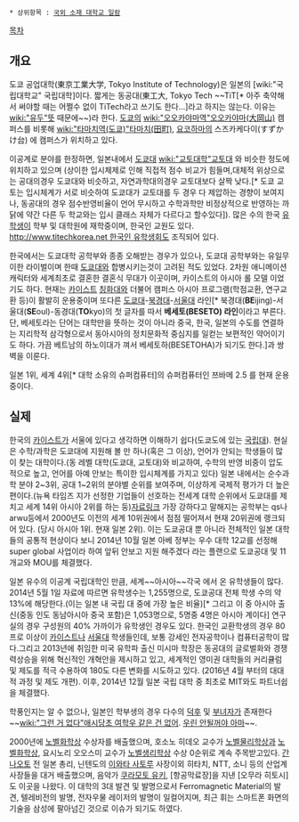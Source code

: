  * 상위항목 : [[국외 소재 대학교 일람]]

[[목차]]

== 개요 ==
도쿄 공업대학(東京工業大学, Tokyo Institute of Technology)은 일본의 [wiki:"국립대학교" 국립대학]이다. 짧게는 동공대(東工大, Tokyo Tech ~~TiT[* 아주 축약해서 써야할 때는 어쩔수 없이 TiTech라고 쓰기도 한다...]라고 하지는 않는다. 이유는 [[wiki:"유두"뜻]] 때문에~~)라 한다. [[도쿄]]의 [[wiki:"오오카야마역"오오카야마(大岡山)]] 캠퍼스를 비롯해 [[wiki:"타마치역(도쿄)"타마치(田町)]], [[요코하마]]의 스즈카케다이(すずかけ台) 에 캠퍼스가 위치하고 있다.

이공계로 분야를 한정하면, 일본내에서 [[도쿄대]] [[wiki:"교토대학"교토대]] 와 비슷한 정도에 위치하고 있으며 (상이한 입시체제로 인해 직접적 점수 비교가 힘들며,대체적 위상으로는 공대의경우 도쿄대와 비슷하고, 자연과학대의경우 교토대보다 살짝 낮다.[* 도쿄 교토는 입시체계가 서로 비슷하여 도쿄대가 교토대를 두 경우 다 제압하는 경향이 보여지나, 동공대의 경우 점수반영비율이 언어 무시하고 수학과학만 비정상적으로 반영하는 까닭에 약간 다른 두 학교와는 입시 클래스 자체가 다르다고 할수있다]). 많은 수의 한국 [[유학]]생이 학부 및 대학원에 재학중이며, 한국인 교원도 있다. [[http://www.titechkorea.net 한국인 유학생회]]도 조직되어 있다.

한국에서는 도쿄대학 공학부와 종종 오해받는 경우가 있으나, 도쿄대 공학부와는 유일무이한 라이벌이며 한때 [[도쿄대]]와 합병시키는것이 고려된 적도 있었다. 2차원 애니메이션 캐릭터와 세계최초로 결혼한 결혼식 무대가 이곳이며, 카이스트의 아시아 롤 모델 이었기도 하다. 현재는 [[카이스트]] [[칭화대]]와 더불어 캠퍼스 아시아 프로그램(학점교환, 연구교환 등)이 활발히 운용중이며 또다른 [[도쿄대]]-[[북경대]]-[[서울대]] 라인[* 북경대('''BE'''ijing)-서울대('''SE'''oul)-동경대('''TO'''kyo)의 첫 글자를 따서 '''베세토(BESETO) 라인'''이라고 부른다. 단, 베세토라는 단어는 대학만을 뜻하는 것이 아니라 중국, 한국, 일본의 수도를 연결하는 지리학적 삼각형으로서 동아시아의 정치문화적 중심지를 일컫는 보편적인 약어이기도 하다. 가끔 베트남의 하노이대가 껴서 베세토하(BESETOHA)가 되기도 한다.]과 쌍벽을 이룬다. 

일본 1위, 세계 4위[* 대학 소유의 슈퍼컴퓨터]의 슈퍼컴퓨터인 쯔바메 2.5 를 현재 운용중이다.
== 실제 ==
한국의 [[카이스트]]가 서울에 있다고 생각하면 이해하기 쉽다(도쿄도에 있는 [[국립대]]). 현실은 수학/과학은 도쿄대에 지원해 볼 만 하나(혹은 그 이상), 언어가 안되는 학생들이 많이 찾는 대학이다.(동 레벨 대학(도쿄대, 교토대)와 비교하여, 수학의 반영 비중이 압도적으로 높고, 언어를 아예 안보는 특이한 입시체계를 가지고 있다) 일본 내에서는 순수과학 분야 2~3위, 공대 1~2위의 분야별 순위를 보여주며, 이상하게 국제적 평가가 더 높은 편이다.(뉴욕 타임즈 지가 선정한 기업들이 선호하는 전세계 대학 순위에서 도쿄대를 제치고 세계 14위 아시아 2위를 하는 둥)[http://www.nytimes.com/imagepages/2012/10/25/world/asia/25iht-sreducemerging25-graphic.html 자료링크]
가장 강하다고 말해지는 공학부는 qs나 arwu등에서 2000년도 이전의 세계 10위권에서 점점 떨어져서 현재 20위권에 랭크되어 있다. (당시 아시아 1위. 현재 일본 2위). 이는 도쿄공대 뿐 아니라 전체적인 일본 대학들의 공통적 현상이다 보니 2014년 10월 일본 아베 정부는 우수 대학 12교를 선정해 super global 사업이라 하여 앞뒤 안보고 지원 해주겠다 라는 플랜으로 도쿄공대 및 11개교와 MOU를 체결했다. 

일본 유수의 이공계 국립대학인 만큼, 세계~~아시아~~각국 에서 온 유학생들이 많다. 2014년 5월 1일 자료에 따르면 유학생수는 1,255명으로, 도쿄공대 전체 학생 수의 약 13%에 해당한다.(이는 일본 내 국립 대 중에 가장 높은 비율)[* 그리고 이 중 아시아 출신(중동 인도 동남아시아 중국 포함)은 1,053명으로, 5명중 4명은 아시아 계이다] 연구실의 경우 구성원의 40% 가까이가 유학생인 경우도 있다. 한국인 교환학생의 경우 80프로 이상이 [[카이스트]]나 [[서울대]] 학생들인데, 보통 강세인 전자공학이나 컴퓨터공학이 많다.그리고 2013년에 취임한 미국 유학파 출신 미시마 학장은 동공대의 글로벌화와 경쟁력상승을 위해 혁신적인 개혁안을 제시하고 있고, 세계적인 영미권 대학들의 커리큘럼 및 제도를 적극 수용하여 180도 다른 변화를 시도하고 있다. (2016년 4월 부터의 대대적 과정 및 제도 개편). 이후, 2014년 12월 일본 국립 대학 중 최초로 MIT와도 파트너쉽을 체결했다.

학풍인지는 알 수 없으나, 일본인 학부생의 경우 다수의 [[덕후]] 및 [[부녀자]]가 존재한다~~[[wiki:"그런 거 없다"애시당초 여학우 같은 건 없어]]. [[우린 안될꺼야 아마]]~~. 


2000년에 [[노벨화학상]] 수상자를 배출했으며, 호소노 히데오 교수가  [[노벨물리학상]]과 [[노벨화학상]], 요시노리 오오스미 교수가 [[노벨생리학상]] 수상 0순위로 계속 주목받고있다. [[간 나오토]] 전 일본 총리, 닌텐도의 [[이와타 사토루]] 사장이외 히타치, NTT, 소니 등의 산업계 사장들을 대거 배출했으며, 음악가 [[쿠라모토 유키]], [항공막료장]을 지낸 [오무라 히토시]도 이곳을 나왔다. 이 대학의 3대 발견 및 발명으로서 Ferromagnetic Material의 발견, 텔레비전의 발명, 전자우물 레이저의 발명이 일컬어지며, 최근 휘는 스마트폰 화면의 기술을 삼성에 팔아넘긴 것으로 이슈가 되기도 하였다.
